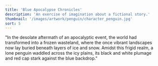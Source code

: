 ```yaml
---
title: 'Blue Apocalypse Chronicles'
description: 'An exercise of imagination about a fictional story.'
thumbnail: '/images/artwork/penguin/character_penguin.jpg'
sort: 5
---
```



"In the desolate aftermath of an apocalyptic event, the world had transformed into a frozen wasteland, where the once vibrant landscapes now lay buried beneath layers of ice and snow. Amidst this frigid realm, a lone penguin waddled across the icy plains, its black and white plumage and red cap stark against the blue backdrop."

<PostPicture
  title="Prodmais symbol"
  src="/images/artwork/penguin/ping.jpg"
  width="900px"
  loading="lazy"
  shadow
/>
<PostPicture
  title="Prodmais symbol"
  src="/images/artwork/penguin/character_penguin.jpg"
  width="900px"
  loading="lazy"
  shadow
/>

<PostPicture
  title="Prodmais symbol"
  src="/images/artwork/penguin/ping-01.jpg"
  width="900px"
  loading="lazy"
  shadow
/>

<PostPicture
  title="Prodmais symbol"
  src="/images/artwork/penguin/ping-05.jpg"
  width="900px"
  loading="lazy"
  shadow
/>
